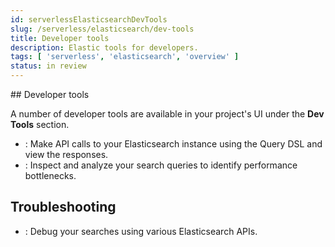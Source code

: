 ```yaml
---
id: serverlessElasticsearchDevTools
slug: /serverless/elasticsearch/dev-tools
title: Developer tools
description: Elastic tools for developers.
tags: [ 'serverless', 'elasticsearch', 'overview' ]
status: in review
---
```


<DocBadge template="technical preview" />
## Developer tools

A number of developer tools are available in your project's UI under the **Dev Tools** section.

- <DocLink id="serverlessElasticsearchDevToolsConsole" text="Console"/>: Make API calls to your Elasticsearch instance using the Query DSL and view the responses.
- <DocLink id="serverlessElasticsearchDevToolsSearchProfiler" text="Search Profiler"/>: Inspect and analyze your search queries to identify performance bottlenecks.

## Troubleshooting

- <DocLink id="serverlessElasticsearchDevToolsTroubleshooting" text="Troubleshooting"/>: Debug your searches using various Elasticsearch APIs.
